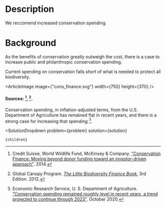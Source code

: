 

# Description

We reccomend increased conservation spending.

# Background

As the benefits of conservation greatly outweigh the cost, there is a case to increase public and philanthropic conservation spending.

Current spending on conservation falls short of what is needed to protect all biodiversity.

<ArticleImage image={"cons_finance.svg"} width={750} height={370} />
#### Sources: [^"12"], [^"19"].

Conservation spending, in inflation-adjusted terms, from the U.S. Department of Agriculture has remained flat in recent years, and there is a strong case for increasing that spending [^"15"].

[^"12"]: Credit Suisse, World Wildlife Fund, McKinsey & Company. ["Conservation Finance: Moving beyond donor funding toward an investor-driven approach"](https://www.cbd.int/financial/privatesector/g-private-wwf.pdf). 2014.

[^"15"]: Economic Research Service, U. S. Department of Agriculture. ["Conservation spending remained roughly level in recent years, a trend projected to continue through 2023"](https://www.ers.usda.gov/data-products/chart-gallery/gallery/chart-detail/?chartId=99510). October 2020.

[^"19"]: Global Canopy Program. [*The Little Biodiversity Finance Book.*](https://www.globalcanopy.org/insights/publication/the-little-biodiversity-finance-book-3rd-edition-2012/) 3rd Edition. 2012.

  <SolutionDropdown 
    problem={problem} 
    solution={solution}
  >
    {children}
  </SolutionDropdown>